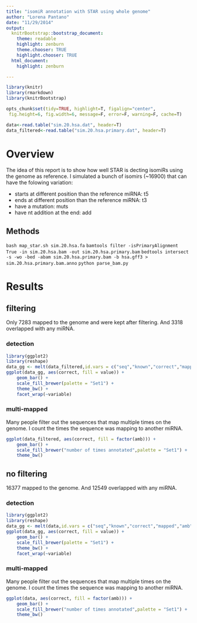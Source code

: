 ```yaml
---
title: "isomiR annotation with STAR using whole genome"
author: "Lorena Pantano"
date: "11/29/2014"
output:
  knitrBootstrap::bootstrap_document:
    theme: readable
    highlight: zenburn
    theme.chooser: TRUE
    highlight.chooser: TRUE
  html_document:
    highlight: zenburn

---
```



```r
library(knitr)
library(rmarkdown)
library(knitrBootstrap)

opts_chunk$set(tidy=TRUE, highlight=T, figalign="center",
 fig.height=6, fig.width=6, message=F, error=F, warning=F, cache=T)
```


```r
data<-read.table("sim.20.hsa.dat", header=T)
data_filtered<-read.table("sim.20.hsa.primary.dat", header=T)
```

# Overview

The idea of this report is to show how well STAR is decting
isomiRs using the genome as reference. I simulated a bunch of isomirs (~16900) that can have the folowing variation:

* starts at different position than the reference miRNA: t5
* ends at different position than the reference miRNA: t3
* have a mutation: muts
* have nt addition at the end: add

## Methods


`bash map_star.sh sim.20.hsa.fa`
`bamtools filter -isPrimaryAlignment True -in sim.20.hsa.bam -out sim.20.hsa.primary.bam `
`bedtools intersect -s -wo -bed -abam sim.20.hsa.primary.bam -b hsa.gff3 > sim.20.hsa.primary.bam.anno`
`python parse_bam.py`

# Results 

## filtering

Only 7283 mapped to the genome and were kept after filtering. And 3318
overlapped with any miRNA.

### detection

```r
library(ggplot2)
library(reshape)
data_gg <- melt(data_filtered,id.vars = c("seq","known","correct","mapped","amb"))
ggplot(data_gg, aes(correct, fill = value)) +
    geom_bar() +
    scale_fill_brewer(palette = "Set1") +
    theme_bw() +
    facet_wrap(~variable)
```


### multi-mapped

Many people filter out the sequences that map multiple times on the genome.
I count the times the sequence was mapping to another miRNA.

```r
ggplot(data_filtered, aes(correct, fill = factor(amb))) +
    geom_bar() +
    scale_fill_brewer("number of times annotated",palette = "Set1") +
    theme_bw() 
```

## no filtering

16377 mapped to the genome. And 12549
overlapped with any miRNA.

### detection

```r
library(ggplot2)
library(reshape)
data_gg <- melt(data,id.vars = c("seq","known","correct","mapped","amb"))
ggplot(data_gg, aes(correct, fill = value)) +
    geom_bar() +
    scale_fill_brewer(palette = "Set1") +
    theme_bw() +
    facet_wrap(~variable)
```


### multi-mapped

Many people filter out the sequences that map multiple times on the genome.
I count the times the sequence was mapping to another miRNA.

```r
ggplot(data, aes(correct, fill = factor(amb))) +
    geom_bar() +
    scale_fill_brewer("number of times annotated",palette = "Set1") +
    theme_bw() 
```
